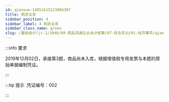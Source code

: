 ---
id: qianxue-14051615223006397
title: 购货业务
sidebar_position: 4
sidebar_label: 4 购货业务
sidebar_class_name: green
slug: /基础会计/jc-1/1040/09-商品流通企业会计核算/07-综合实训/01-经济事项/qianxue-14051614365231201/qianxue-14051615223006397/购货业务
---

:::info 要求

2019年12月02日，承接第3题，商品尚未入库，根据增值税专用发票与本题的原始单据编制凭证。

:::

:::tip 提示
  .凭证编号：002
:::
